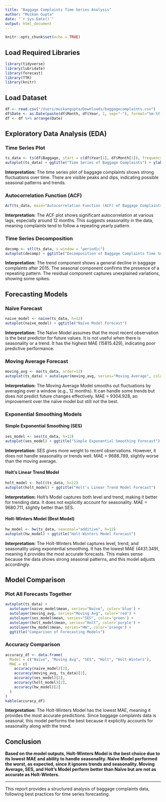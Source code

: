 ```yaml
---
title: "Baggage Complaints Time Series Analysis"
author: "Muskan Gupta"
date: "`r Sys.Date()`"
output: html_document
---
```


```r
knitr::opts_chunk$set(echo = TRUE)
```

## Load Required Libraries
```r
library(tidyverse)
library(lubridate)
library(forecast)
library(TTR)
library(knitr)
```

## Load Dataset
```r
df <- read.csv("/Users/muskangupta/Downloads/baggagecomplaints.csv")
df$Date <- as.Date(paste(df$Month, df$Year, 1, sep="-"), format="%m-%Y-%d")
df <- df %>% arrange(Date)
```

## Exploratory Data Analysis (EDA)
### Time Series Plot
```r
ts_data <- ts(df$Baggage, start = c(df$Year[1], df$Month[1]), frequency = 12)
autoplot(ts_data) + ggtitle("Time Series of Baggage Complaints") + ylab("Number of Complaints")
```

**Interpretation:** The time series plot of baggage complaints shows strong fluctuations over time. There are visible peaks and dips, indicating possible seasonal patterns and trends.

### Autocorrelation Function (ACF)
```r
Acf(ts_data, main="Autocorrelation Function (ACF) of Baggage Complaints")
```

**Interpretation:** The ACF plot shows significant autocorrelation at various lags, especially around 12 months. This suggests seasonality in the data, meaning complaints tend to follow a repeating yearly pattern.

### Time Series Decomposition
```r
decomp <- stl(ts_data, s.window = "periodic")
autoplot(decomp) + ggtitle("Decomposition of Baggage Complaints Time Series")
```

**Interpretation:** The trend component shows a general decline in baggage complaints after 2015. The seasonal component confirms the presence of a repeating pattern. The residual component captures unexplained variations, showing some spikes.

## Forecasting Models
### Naïve Forecast
```r
naive_model <- naive(ts_data, h=12)
autoplot(naive_model) + ggtitle("Naïve Model Forecast")
```

**Interpretation:** The Naïve Model assumes that the most recent observation is the best predictor for future values. It is not useful when there is seasonality or a trend. It has the highest MAE (15815.429), indicating poor predictive performance.

### Moving Average Forecast
```r
moving_avg <- ma(ts_data, order=12)
autoplot(ts_data) + autolayer(moving_avg, series="Moving Average", color='red') + ggtitle("Moving Average Forecast")
```

**Interpretation:** The Moving Average Model smooths out fluctuations by averaging over a window (e.g., 12 months). It can handle some trends but does not predict future changes effectively. MAE = 9304.928, an improvement over the naïve model but still not the best.

### Exponential Smoothing Models
#### Simple Exponential Smoothing (SES)
```r
ses_model <- ses(ts_data, h=12)
autoplot(ses_model) + ggtitle("Simple Exponential Smoothing Forecast")
```

**Interpretation:** SES gives more weight to recent observations. However, it does not handle seasonality or trends well. MAE = 9688.789, slightly worse than the moving average.

#### Holt’s Linear Trend Model
```r
holt_model <- holt(ts_data, h=12)
autoplot(holt_model) + ggtitle("Holt’s Linear Trend Model Forecast")
```

**Interpretation:** Holt’s Model captures both level and trend, making it better for trending data. It does not explicitly account for seasonality. MAE = 9680.711, slightly better than SES.

#### Holt-Winters Model (Best Model)
```r
hw_model <- hw(ts_data, seasonal="additive", h=12)
autoplot(hw_model) + ggtitle("Holt-Winters Model Forecast")
```

**Interpretation:** The Holt-Winters Model captures level, trend, and seasonality using exponential smoothing. It has the lowest MAE (4431.349), meaning it provides the most accurate forecasts. This makes sense because the data shows strong seasonal patterns, and this model adjusts accordingly.

## Model Comparison
### Plot All Forecasts Together
```r
autoplot(ts_data) +
  autolayer(naive_model$mean, series="Naïve", color='blue') +
  autolayer(moving_avg, series="Moving Avg", color='red') +
  autolayer(ses_model$mean, series="SES", color='green') +
  autolayer(holt_model$mean, series="Holt", color='purple') +
  autolayer(hw_model$mean, series="HW", color='orange') +
  ggtitle("Comparison of Forecasting Models")
```

### Accuracy Comparison
```r
accuracy_df <- data.frame(
  Model = c("Naïve", "Moving Avg", "SES", "Holt", "Holt-Winters"),
  MAE = c(
    accuracy(naive_model)[2],
    accuracy(moving_avg, ts_data)[2],
    accuracy(ses_model)[2],
    accuracy(holt_model)[2],
    accuracy(hw_model)[2]
  )
)
kable(accuracy_df)
```

**Interpretation:** The Holt-Winters Model has the lowest MAE, meaning it provides the most accurate predictions. Since baggage complaints data is seasonal, this model performs the best because it explicitly accounts for seasonality along with the trend.

## Conclusion

**Based on the model outputs, Holt-Winters Model is the best choice due to its lowest MAE and ability to handle seasonality. Naïve Model performed the worst, as expected, since it ignores trends and seasonality. Moving Average, SES, and Holt's Model perform better than Naïve but are not as accurate as Holt-Winters.**

---
This report provides a structured analysis of baggage complaints data, following best practices for time series forecasting.
